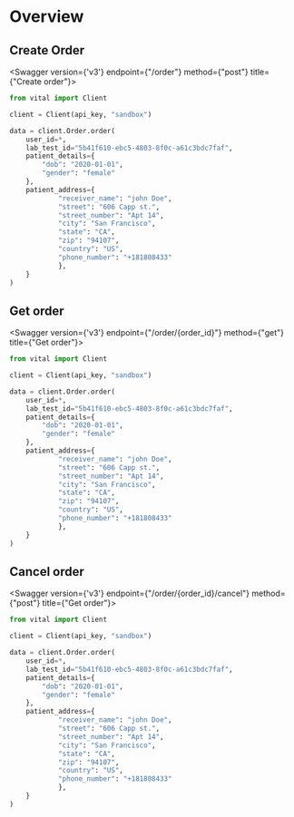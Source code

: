 
# Overview

## Create Order

<Swagger version={'v3'} endpoint={"/order"} method={"post"} title={"Create order"}>

```python
from vital import Client

client = Client(api_key, "sandbox")

data = client.Order.order(
    user_id=*,
    lab_test_id="5b41f610-ebc5-4803-8f0c-a61c3bdc7faf",
    patient_details={
        "dob": "2020-01-01",
        "gender": "female"
    },
    patient_address={
            "receiver_name": "john Doe",
            "street": "606 Capp st.",
            "street_number": "Apt 14",
            "city": "San Francisco",
            "state": "CA",
            "zip": "94107",
            "country": "US",
            "phone_number": "+181808433"
            },
    }
)
```

</Swagger>

## Get order

<Swagger version={'v3'} endpoint={"/order/{order_id}"} method={"get"} title={"Get order"}>

```python
from vital import Client

client = Client(api_key, "sandbox")

data = client.Order.order(
    user_id=*,
    lab_test_id="5b41f610-ebc5-4803-8f0c-a61c3bdc7faf",
    patient_details={
        "dob": "2020-01-01",
        "gender": "female"
    },
    patient_address={
            "receiver_name": "john Doe",
            "street": "606 Capp st.",
            "street_number": "Apt 14",
            "city": "San Francisco",
            "state": "CA",
            "zip": "94107",
            "country": "US",
            "phone_number": "+181808433"
            },
    }
)
```

</Swagger>

## Cancel order

<Swagger version={'v3'} endpoint={"/order/{order_id}/cancel"} method={"post"} title={"Get order"}>

```python
from vital import Client

client = Client(api_key, "sandbox")

data = client.Order.order(
    user_id=*,
    lab_test_id="5b41f610-ebc5-4803-8f0c-a61c3bdc7faf",
    patient_details={
        "dob": "2020-01-01",
        "gender": "female"
    },
    patient_address={
            "receiver_name": "john Doe",
            "street": "606 Capp st.",
            "street_number": "Apt 14",
            "city": "San Francisco",
            "state": "CA",
            "zip": "94107",
            "country": "US",
            "phone_number": "+181808433"
            },
    }
)
```

</Swagger>
